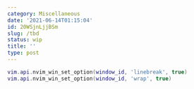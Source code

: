 ```yaml
---
category: Miscellaneous
date: '2021-06-14T01:15:04'
id: 20WSjnLjjBSm
slug: /tbd
status: wip
title: ''
type: post
---
```


```lua
vim.api.nvim_win_set_option(window_id, 'linebreak', true)
vim.api.nvim_win_set_option(window_id, 'wrap', true)
```